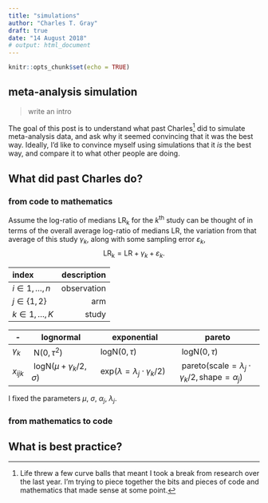 ```yaml
---
title: "simulations"
author: "Charles T. Gray"
draft: true
date: "14 August 2018"
# output: html_document
---
```


```r
knitr::opts_chunk$set(echo = TRUE)
```

## meta-analysis simulation

> write an intro

The goal of this post is to understand what past Charles[^1] did to simulate meta-analysis data, and ask why it seemed convincing that it was the best way. Ideally, I'd like to convince myself using simulations that it *is* the best way, and compare it to what other people are doing. 

[^1]: Life threw a few curve balls that meant I took a break from research over the last year. I'm trying to piece together the bits and pieces of code and mathematics that made sense at some point. 

## What did past Charles do?

### from code to mathematics

Assume the log-ratio of medians $\mathrm{LR_k}$ for the $k^\mathrm{th}$ study can be thought of in terms of the overall average log-ratio of medians $\mathrm{LR}$, the variation from that average of this study $\gamma_k$, along with some sampling error $\varepsilon_k$, 
$$\mathrm{LR_k} = \mathrm{LR} + \gamma_k + \varepsilon_k.$$  

index | description
:---------------------------|------:
$i \in 1, \dots, n$ | observation
$j \in \{1,2\}$ | arm
$k \in 1, \dots, K$ | study

-|lognormal|exponential|pareto
----|---------------------------|---------------------------------|----------------------------------
$\gamma_k$| $~\mathrm N(0, \tau^2)$ | $~\mathrm{logN}(0, \tau)$ | $~\mathrm{logN}(0, \tau)$ | 
$x_{ijk}$  | $~\mathrm{logN}(\mu + \gamma_k/2, \sigma)$ |$~\mathrm{exp}(\lambda = \lambda_j \cdot \gamma_k / 2)$ | $~\mathrm{pareto}(\text{scale} = \lambda_j \cdot \gamma_k/2, \text{shape} = \alpha_j)$

I fixed the parameters $\mu$, $\sigma$, $\alpha_j$, $\lambda_j$.

### from mathematics to code



## What is best practice?
